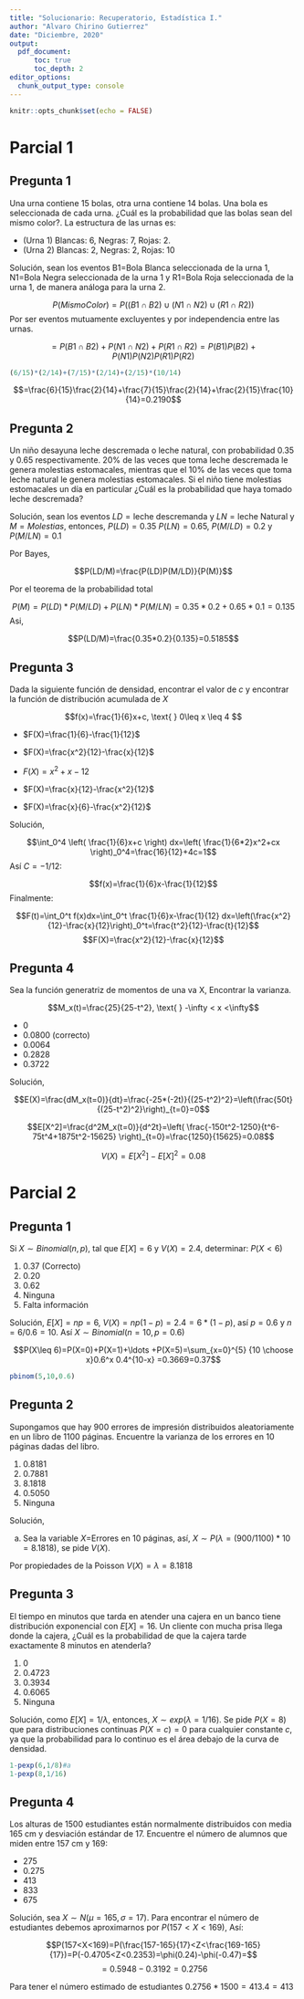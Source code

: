 ```yaml
---
title: "Solucionario: Recuperatorio, Estadística I."
author: "Alvaro Chirino Gutierrez"
date: "Diciembre, 2020"
output: 
  pdf_document:
      toc: true
      toc_depth: 2
editor_options: 
  chunk_output_type: console
---
```


```r
knitr::opts_chunk$set(echo = FALSE)
```

\clearpage

# Parcial 1

## Pregunta 1

Una urna contiene 15 bolas, otra urna contiene 14 bolas. Una bola es seleccionada de cada urna. ¿Cuál es la probabilidad que las bolas sean del mismo color?. La estructura de las urnas es:

  * (Urna 1) Blancas: 6, Negras: 7, Rojas: 2. 
  * (Urna 2) Blancas: 2, Negras: 2, Rojas: 10 

Solución, sean los eventos B1=Bola Blanca seleccionada de la urna 1, N1=Bola Negra seleccionada de la urna 1 y  R1=Bola Roja seleccionada de la urna 1, de manera análoga para la urna 2.

$$P(MismoColor)=P((B1\cap B2) \cup (N1\cap N2) \cup (R1\cap R2))$$
Por ser eventos mutuamente excluyentes y por independencia entre las urnas.

$$=P(B1\cap B2)+P(N1\cap N2)+P(R1\cap R2)=P(B1)P(B2)+P(N1)P(N2)P(R1)P(R2)$$

```r
(6/15)*(2/14)+(7/15)*(2/14)+(2/15)*(10/14)
```


$$=\frac{6}{15}\frac{2}{14}+\frac{7}{15}\frac{2}{14}+\frac{2}{15}\frac{10}{14}=0.2190$$



## Pregunta 2

Un niño desayuna leche descremada o leche natural, con probabilidad 0.35 y 0.65 respectivamente. 20% de las veces que toma leche descremada le genera molestias estomacales, mientras que el 10% de las veces que toma leche natural le genera molestias estomacales. Si el niño tiene molestias estomacales un día en particular ¿Cuál es la probabilidad que haya tomado leche descremada?


Solución, sean los eventos $LD=\text{leche descremanda}$ y $LN=\text{leche Natural}$ y $M=Molestias$, entonces, $P(LD)=0.35$ $P(LN)=0.65$, $P(M/LD)=0.2$ y $P(M/LN)=0.1$

Por Bayes,

$$P(LD/M)=\frac{P(LD)P(M/LD)}{P(M)}$$

Por el teorema de la probabilidad total

$$P(M)=P(LD)*P(M/LD)+P(LN)*P(M/LN)=0.35*0.2+0.65*0.1=0.135$$
Asi, 

$$P(LD/M)=\frac{0.35*0.2}{0.135}=0.5185$$

## Pregunta 3

Dada la siguiente función de densidad, encontrar el valor de $c$ y encontrar la función de distribución acumulada de $X$
  
$$f(x)=\frac{1}{6}x+c, \text{ } 0\leq x \leq 4  $$
  
  * $F(X)=\frac{1}{6}-\frac{1}{12}$
  
  * $F(X)=\frac{x^2}{12}-\frac{x}{12}$
  
  * $F(X)=x^2+x-12$
  
  * $F(X)=\frac{x}{12}-\frac{x^2}{12}$
  
  * $F(X)=\frac{x}{6}-\frac{x^2}{12}$

Solución, 

$$\int_0^4 \left(  \frac{1}{6}x+c \right) dx=\left(  \frac{1}{6*2}x^2+cx \right)_0^4=\frac{16}{12}+4c=1$$
Así $C=-1/12$:

$$f(x)=\frac{1}{6}x-\frac{1}{12}$$
Finalmente:

$$F(t)=\int_0^t f(x)dx=\int_0^t \frac{1}{6}x-\frac{1}{12} dx=\left(\frac{x^2}{12}-\frac{x}{12}\right)_0^t=\frac{t^2}{12}-\frac{t}{12}$$
$$F(X)=\frac{x^2}{12}-\frac{x}{12}$$



## Pregunta 4

Sea la función generatriz de momentos de una va X, Encontrar la varianza.

$$M_x(t)=\frac{25}{25-t^2}, \text{ } -\infty < x <\infty$$

  * 0
  * 0.0800 (correcto)
  * 0.0064
  * 0.2828
  * 0.3722
  
Solución, 

$$E(X)=\frac{dM_x(t=0)}{dt}=\frac{-25*(-2t)}{(25-t^2)^2}=\left(\frac{50t}{(25-t^2)^2}\right)_{t=0}=0$$

$$E[X^2]=\frac{d^2M_x(t=0)}{d^2t}=\left( \frac{-150t^2-1250}{t^6-75t^4+1875t^2-15625} \right)_{t=0}=\frac{1250}{15625}=0.08$$

$$V(X)=E[X^2]-E[X]^2=0.08$$

# Parcial 2

## Pregunta 1

Si $X\sim Binomial(n,p)$, tal que $E[X]=6$ y $V(X)=2.4$, determinar: $P(X< 6)$

  1. 0.37 (Correcto)
  2. 0.20
  3. 0.62
  4. Ninguna
  5. Falta información

Solución, $E[X]=np=6$, $V(X)=np(1-p)=2.4=6*(1-p)$, así $p=0.6$ y $n=6/0.6=10$. Así $X\sim Binomial(n=10,p=0.6)$

$$P(X\leq 6)=P(X=0)+P(X=1)+\ldots +P(X=5)=\sum_{x=0}^{5} {10 \choose x}0.6^x 0.4^{10-x} =0.3669=0.37$$
```r
pbinom(5,10,0.6)
```

## Pregunta 2

Supongamos que hay 900 errores de impresión distribuidos aleatoriamente en un libro de 1100 páginas. Encuentre la varianza de los errores en 10 páginas dadas del libro.

  1. 0.8181
  2. 0.7881
  3. 8.1818
  4. 0.5050 
  5. Ninguna
  
Solución, 

a) Sea la variable $X=$Errores en 10 páginas, así, $X\sim P(\lambda=(900/1100)*10=8.1818)$, se pide $V(X)$.

Por propiedades de la Poisson $V(X)=\lambda=8.1818$

## Pregunta 3

El tiempo en minutos que tarda en atender una cajera en un banco tiene distribución exponencial con $E[X]=16$. Un cliente con mucha prisa llega donde la cajera, ¿Cuál es la probabilidad de que la cajera tarde exactamente 8 minutos en atenderla?

  1. 0
  2. 0.4723
  3. 0.3934
  4. 0.6065
  5. Ninguna

Solución, como $E[X]=1/\lambda$, entonces, $X\sim exp(\lambda=1/16)$. Se pide $P(X=8)$ que para distribuciones continuas $P(X=c)=0$ para cualquier constante $c$, ya que la probabilidad para lo continuo es el área debajo de la curva de densidad.

```r
1-pexp(6,1/8)#a
1-pexp(8,1/16)
```


## Pregunta 4

Los alturas de 1500 estudiantes están normalmente distribuidos con media 165 cm y desviación estándar de 17. Encuentre el número de alumnos que miden entre 157 cm y 169:

  * 275
  * 0.275
  * 413
  * 833
  * 675

Solución, sea $X\sim N(\mu=165,\sigma=17)$. Para encontrar el número de estudiantes debemos aproximarnos por $P(157<X<169)$, Así:

$$P(157<X<169)=P(\frac{157-165}{17}<Z<\frac{169-165}{17})=P(-0.4705<Z<0.2353)=\phi(0.24)-\phi(-0.47)=$$
$$=0.5948-0.3192=0.2756$$

Para tener el número estimado de estudiantes $0.2756*1500=413.4=413$